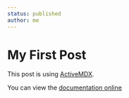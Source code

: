 ```yaml
---
status: published
author: me
---
```


# My First Post

This post is using [ActiveMDX](https://github.com/soederpop/active-mdx).

You can view the [documentation online](https://active-mdx-blog.vercel.app)
